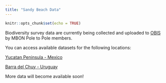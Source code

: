 ```yaml
---
title: "Sandy Beach Data"
---
```


```r
knitr::opts_chunk$set(echo = TRUE)
```

Biodiversity survey data are currently being collected and uploaded to [OBIS](https://obis.org/) by MBON Pole to Pole members. 

You can access available datasets for the following locations:

[Yucatan Peninsula - Mexico](https://obis.org/dataset/5700fdc3-956f-4e33-903b-e66ba38d980c)

[Barra del Chuy - Uruguay](https://obis.org/dataset/e2ae1710-46e4-4331-88c7-8970336fdb42)

More data will become available soon!

